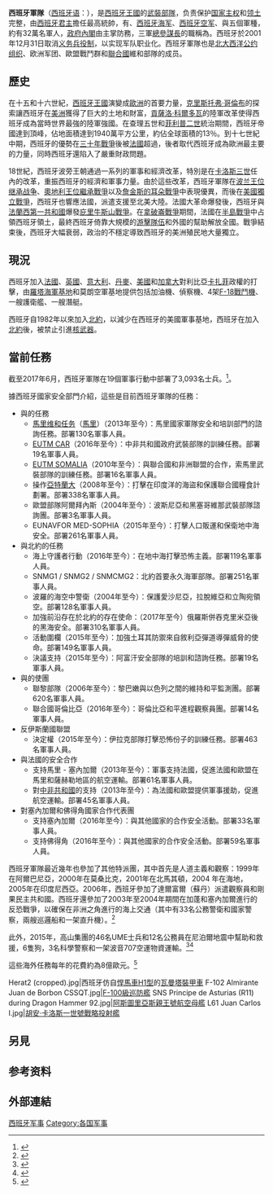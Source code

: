 {{noteTA
|T=zh-hans:西班牙军队;zh-hk:西班牙軍隊;zh-sg:西班牙军队;zh-tw:西班牙軍隊;
|1=zh-hans:军队;zh-hk:軍隊;zh-sg:军队;zh-tw:軍隊;
}}
{{infobox national military
|country            = Spain
|name               = 西班牙武装部隊
|native_name        = Fuerzas Armadas Españolas
|image              = [[File:Emblem_of_the_Spanish_Armed_Forces.svg|150px]]
|caption            = Tri-service badge
|image2             = 
|caption2           = 
|founded            =
|current_form       =
|disbanded          =
|branches           = 
{{nowrap|[[File:Emblem_of_the_Spanish_Army.svg|25px]] {{Link-en|西班牙陸軍|Spanish Army}}}}<br />
{{nowrap|[[File:Emblem_of_the_Spanish_Navy.svg|25px]] [[西班牙海軍|西班牙海軍]]}}<br>
{{nowrap|[[File:Emblem_of_the_Spanish_Air_Force.svg|25px]] [[西班牙空軍|西班牙空軍]]}}<br>
{{nowrap|[[File:Coat_of_Arms_of_the_UME.svg|25px]] {{Link-en|西班牙軍事應急部隊|Military Emergencies Unit}}}}<br>
{{nowrap|[[File:Emblem_of_the_Spanish_Royal_Guard.svg|25px]] {{Link-en|西班牙皇家衛隊|Spanish Royal Guard}}}}
|headquarters       = [[西班牙|西班牙]][[馬德里|馬德里]]
|flying_hours       =
<!-- Leadership -->
|commander-in-chief = [[費利佩六世|費利佩六世]]
|commander-in-chief_title= [[統帥權|最高统帅]]
|minister           = 瑪加麗塔·羅夫萊斯<ref>{{es icon}} [http://www.defensa.gob.es/ministerio/ministra/] {{Wayback|url=http://www.defensa.gob.es/ministerio/ministra/ |date=20210414170123 }}.</ref>
|minister_title     = [[國防大臣|國防大臣]]
|commander          = <small>General <br/></small> Fernando Alejandre Martínez<ref>{{es icon}} [https://www.boe.es/boe/dias/2017/03/28/pdfs/BOE-A-2017-3331.pdf   Spanish Official Gazette] {{Wayback|url=https://www.boe.es/boe/dias/2017/03/28/pdfs/BOE-A-2017-3331.pdf |date=20170813222843 }}.</ref>
|commander_title    = {{Link-en|西班牙國防參謀長|Chief of the Defence Staff (Spain)|國防參謀長}}
<!-- Manpower -->
|age                = 18
|conscription       =
|manpower_data      =
|manpower_age       =
|available          =
|available_f        =
|fit                =
|fit_f              =
|reaching           =
|reaching_f         =
| active             = 133,282人 (2021)<ref>{{Cite web|title=Real Decreto 177/2021, de 23 de marzo, por el que se modifica el Reglamento de retribuciones del personal de las Fuerzas Armadas, aprobado por el Real Decreto 1314/2005, de 4 de noviembre.|url=https://boe.es/diario_boe/txt.php?id=BOE-A-2021-4571|access-date=2021-03-24|website=boe.es}}</ref><br />78,469名[[西班牙國民警衛隊|國民警衛隊]] (2020)<ref>{{Cite web|last=López-Fonseca|first=Óscar|date=2020-03-07|title=Interior aumenta en 3.800 el número de policías y guardias civiles en dos años|url=https://elpais.com/espana/2020-03-07/interior-aumenta-en-3800-el-numero-de-policias-y-guardias-civiles-en-dos-anos.html|access-date=2021-01-06|website=EL PAÍS|language=es}}</ref>
| ranked             = 
| reserve            = 15,150人 (2019){{sfn|IISS|2020|p=145}}
| deployed           = 
<!-- Financial -->
| amount             = 195億美元 (2021)<ref name="SIPRI-2020">{{cite web |last1=Tian |first1=Nan |last2=Fleurant |first2=Aude |last3=Kuimova |first3=Alexandra |last4=Wezeman |first4=Pieter D. |last5=Wezeman |first5=Siemon T. |date=24 April 2022 |title=Trends in World Military Expenditure, 2021 |url=https://www.sipri.org/sites/default/files/2022-04/fs_2204_milex_2021_0.pdf |url-status=live |archive-url=https://web.archive.org/web/20220425064753/https://www.sipri.org/publications/2022/sipri-fact-sheets/trends-world-military-expenditure-2021 |archive-date=25 April 2022 |access-date=25 April 2022 |publisher=[[Stockholm_International_Peace_Research_Institute|Stockholm International Peace Research Institute]]}}</ref>
| percent_GDP        = 1.4% (2021)<ref name="SIPRI-2020">{{cite web |last1=Tian |first1=Nan |last2=Fleurant |first2=Aude |last3=Kuimova |first3=Alexandra |last4=Wezeman |first4=Pieter D. |last5=Wezeman |first5=Siemon T. |date=24 April 2022 |title=Trends in World Military Expenditure, 2021 |url=https://www.sipri.org/sites/default/files/2022-04/fs_2204_milex_2021_0.pdf |url-status=live |archive-url=https://web.archive.org/web/20220425064753/https://www.sipri.org/publications/2022/sipri-fact-sheets/trends-world-military-expenditure-2021 |archive-date=25 April 2022 |access-date=25 April 2022 |publisher=[[Stockholm_International_Peace_Research_Institute|Stockholm International Peace Research Institute]]}}</ref>
<!-- Industrial -->
|domestic_suppliers =
|foreign_suppliers  = {{EU}}<br>{{USA}}<br>{{GER}}<br>{{FRA}}<br>{{ITA}}<br>{{ISR}}
|imports            =
|exports            =
<!-- Related aricles -->
|history            = [[收復失地運動|收復失地運動]] <br> [[格拉纳达战争|格拉納達戰爭]] <br> [[西班牙征服阿兹特克帝国|西班牙征服阿茲特克帝國]] <br> [[西班牙征服印加帝國|西班牙征服印加帝國]] <br> [[阿勞卡尼亞戰爭|阿勞卡尼亞戰爭]] <br> [[義大利戰爭|義大利戰爭]] <br> [[奧斯曼-哈布斯堡戰爭|奧斯曼-哈布斯堡戰爭]] <br> {{tsl|en|Revolt of the Comuneros|Comuneros起義}} <br> [[英西戰爭|英西戰爭]] <br> [[八十年戰爭|八十年戰爭]] <br> [[三十年戰爭|三十年戰爭]] <br> [[西班牙王位繼承戰爭|西班牙王位繼承戰爭]] <br> [[四国同盟战争|四國同盟戰爭 (1718年)]] <br> [[詹金斯的耳朵戰爭|詹金斯的耳朵戰爭]] <br> [[美國獨立戰爭|美國獨立戰爭]] <br> [[半島戰爭|半島戰爭]] <br> [[美洲非殖民化|拉丁美洲獨立戰爭]] <br> {{tsl|en|Hundred Thousand Sons of Saint Louis|1823年法國入侵}} <br> [[卡洛斯战争|卡洛斯戰爭]] <br> 西班牙－摩洛哥戰爭 <br> [[十年戰爭|十年戰爭]] <br> [[古巴獨立戰爭|古巴獨立戰爭]] <br> [[菲律賓革命|他加祿戰爭]] <br> [[美西戰爭|西美戰爭]] <br> [[里夫戰爭|第二次摩洛哥戰爭]] <br> [[西班牙內戰|西班牙內戰]] <br> [[伊夫尼战争|伊夫尼戰爭]] <br> [[阿富汗戰爭_(2001年)|阿富汗戰爭 (2001年)]] <br> [[伊拉克戰爭|伊拉克戰爭 (2003年)]] <br> [[利比亞內戰|利比亞內戰]]: [[奧德賽黎明行動|奧德賽黎明行動]]
|ranks              =
}}

'''西班牙軍隊'''（[[西班牙语|西班牙语]]：'''{{lang|es|Fuerzas Armadas Españolas}}'''），是[[西班牙王國|西班牙王國]]的[[武裝部隊|武裝部隊]]，负责保护[[主權|国家主权]]和[[领土|领土]]完整，由[[西班牙君主|西班牙君主]]擔任最高統帥，有{{Link-en|西班牙陸軍|Spanish Army}}、[[西班牙海军|西班牙海军]]、[[西班牙空军|西班牙空军]]、{{Link-en|西班牙軍事應急部隊|Military Emergencies Unit}}與{{Link-en|西班牙皇家衛隊|Spanish Royal Guard}}五個軍種，約有32萬名軍人，[[內閣|政府內閣]]由{{Link-en|西班牙國防部|Ministry of Defence (Spain)|國防部大臣}}主掌防務，三軍[[總參謀長|總參謀長]]的職稱為{{Link-en|西班牙國防參謀長|Chief of the Defence Staff (Spain)|國防參謀長}}。西班牙於2001年12月31日取消[[徵兵制|义务兵役制]]，以实现军队职业化。西班牙軍隊也是[[北大西洋公约组织|北大西洋公约组织]]、欧洲军团、歐盟戰鬥群和[[聯合國|聯合國]]維和部隊的成员。

==歷史==
在十五和十六世紀，[[西班牙王國|西班牙王國]]演變成[[欧洲|歐洲]]的首要力量，[[克里斯托弗·哥伦布|克里斯托弗·哥倫布]]的探索讓西班牙在[[美洲|美洲]]獲得了巨大的土地和財富，[[貢薩洛·費爾南德斯·科爾多瓦|貢薩洛·科爾多瓦]]的陸軍改革使得西班牙成為當時世界最強的陸軍強國。在查理五世和[[腓力二世_(西班牙)|菲利普二世]]統治期間，西班牙帝國達到頂峰，佔地面積達到1940萬平方公里，約佔全球面積的13％。到十七世紀中期，西班牙的優勢在[[三十年戰爭|三十年戰爭]]後被[[法蘭西王國|法國]]超過，後者取代西班牙成為歐洲最主要的力量，同時西班牙還陷入了嚴重財政問題。

18世紀，西班牙波旁王朝通過一系列的軍事和經濟改革，特別是在[[卡洛斯三世_(西班牙)|卡洛斯三世]]任內的改革，重振西班牙的經濟和軍事力量。由於這些改革，西班牙軍隊在[[波兰王位继承战争|波兰王位继承战争]]、[[奧地利王位繼承戰爭|奧地利王位繼承戰爭]]以及[[詹金斯的耳朵戰爭|詹金斯的耳朵戰爭]]中表現優異，而後在[[美國獨立戰爭|美國獨立戰爭]]，西班牙也響應法國，派遣支援至北美大陸。法國大革命爆發後，西班牙與[[法蘭西第一共和國|法蘭西第一共和國]]爆發[[庇里牛斯山戰爭|庇里牛斯山戰爭]]。在[[拿破崙戰爭|拿破崙戰爭]]期間，法國在[[半島戰爭|半島戰爭]]中占領西班牙領土，最終西班牙倚靠大規模的[[游击队|游擊隊伍]]和外國的幫助解放全國。戰爭結束後，西班牙大幅衰弱，政治的不穩定導致西班牙的美洲殖民地大量獨立。

==現況==
西班牙加入[[法國|法國]]、[[英國|英國]]、[[意大利|意大利]]、[[丹麥|丹麥]]、[[美國|美國]]和[[加拿大|加拿大]]對利比亞[[卡扎菲|卡扎菲]]政權的打擊，由[[羅塔海軍基地|羅塔海軍基地]]和莫朗空軍基地提供包括加油機、偵察機、4架[[F/A-18黃蜂式戰鬥攻擊機|F-18戰鬥機]]、一艘護衛艦、一艘潛艇。

西班牙自1982年以來加入[[北約|北約]]，以減少在西班牙的美國軍事基地，西班牙在加入[[北大西洋公约组织|北約]]後，被禁止引進[[核武器|核武器]]。

==當前任務==
截至2017年6月，西班牙軍隊在19個軍事行動中部署了3,093名士兵。<ref name="missions2017">{{cite news|title=Fuerzas Armadas españolas en misiones internacionales, Junio 2017|url=http://www.dsn.gob.es/es/actualidad/infografias/fuerzas-armadas-espa%C3%B1olas-misiones-internacionales-junio-2017#sthash.2M7BLKBb.uxfs|accessdate=June 19, 2017|date=2017|archive-date=2017-06-17|archive-url=https://web.archive.org/web/20170617211233/http://www.dsn.gob.es/es/actualidad/infografias/fuerzas-armadas-espa%C3%B1olas-misiones-internacionales-junio-2017#sthash.2M7BLKBb.uxfs|dead-url=no}}</ref>。

據西班牙國家安全部門介紹，這些是目前西班牙軍隊的任務：
*與{{flag|歐盟}}的任務
**[[馬里维和任务|馬里维和任务]]（[[馬里|馬里]]）（2013年至今）：馬里國家軍隊安全和培訓部門的諮詢任務。部署130名軍事人員。
**[[EUTM_CAR|EUTM CAR]]（2016年至今）：中非共和國政府武裝部隊的訓練任務。部署19名軍事人員。
**[[EUTM_SOMALIA|EUTM SOMALIA]]（2010年至今）：與聯合國和非洲聯盟的合作，索馬里武裝部隊的訓練任務。部署16名軍事人員。
**操作[[亞特蘭大|亞特蘭大]]（2008年至今）：打擊在印度洋的海盜和保護聯合國糧食計劃署。部署338名軍事人員。
**歐盟部隊阿爾拜內斯（2004年至今）：波斯尼亞和黑塞哥維那武裝部隊諮詢團。部署3名軍事人員。
**EUNAVFOR MED-SOPHIA（2015年至今）：打擊人口販運和保衛地中海安全。部署261名軍事人員。
*與北約的任務
**海上守護者行動（2016年至今）：在地中海打擊恐怖主義。部署119名軍事人員。
**SNMG1 / SNMG2 / SNMCMG2：北約首要永久海軍部隊。部署251名軍事人員。
**波羅的海空中警衛（2004年至今）：保護愛沙尼亞，拉脫維亞和立陶宛領空。部署128名軍事人員。
**加強前沿存在於北約的存在使命：（2017年至今）俄羅斯併吞克里米亞後的黑海安全。部署310名軍事人員。
**活動圍欄（2015年至今）：加強土耳其防禦來自敘利亞彈道導彈威脅的使命。部署149名軍事人員。
**決議支持（2015年至今）：阿富汗安全部隊的培訓和諮詢任務。部署19名軍事人員。
*與{{flag|聯合國}}的使團
**聯黎部隊（2006年至今）：黎巴嫩與以色列之間的維持和平監測團。部署620名軍事人員。
**聯合國哥倫比亞（2016年至今）：哥倫比亞和平進程觀察員團。部署14名軍事人員。
*反伊斯蘭國聯盟
**決定權（2015年至今）：伊拉克部隊打擊恐怖份子的訓練任務。部署463名軍事人員。
*與法國的安全合作
**支持馬里 - 塞內加爾（2013年至今）：軍事支持法國，促進法國和歐盟在馬里和薩赫勒地區的航空運輸。部署61名軍事人員。
**對[[中非共和國|中非共和國]]的支持（2013年至今）：為法國和歐盟提供軍事援助，促進航空運輸。部署45名軍事人員。
*對塞內加爾和佛得角國家合作代表團
**支持塞內加爾（2016年至今）：與其他國家的合作安全活動。部署33名軍事人員。
**支持佛得角（2016年至今）：與其他國家的合作安全活動。部署59名軍事人員。
西班牙軍隊最近幾年也參加了其他特派團，其中首先是人道主義和觀察：1999年在阿爾巴尼亞，2000年在莫桑比克，2001年在北馬其頓，2004 年在海地，2005年在印度尼西亞。2006年，西班牙參加了達爾富爾（蘇丹）派遣觀察員和剛果民主共和國。西班牙還參加了2003年至2004年期間在加蓬和塞內加爾進行的反恐戰爭，以確保在非洲之角進行的海上交通（其中有33名公務警衛和國家警察，兩艘巡邏船和一架直升機）。<ref>{{cite web |url=http://www.defensa.gob.es/areasTematicas/misiones/enCurso/ |title=Misiones en curso |date=April 9, 2017 |deadurl=yes |archiveurl=https://web.archive.org/web/20150414001833/http://www.defensa.gob.es/areasTematicas/misiones/enCurso/ |archivedate=2015年4月14日 |access-date=2017年10月28日 }}</ref>

此外，2015年，高山集團的46名UME士兵和12名公務員在尼泊爾地震中幫助和救援，6隻狗，3名科學警察和一架波音707空運物資運輸。<ref>{{cite web|url=http://www.abc.es/videos-espana/20150502/medio-centenar-militares-espanoles-4211677670001.html|title=Medio centenar de militares españoles parten desde Jaca rumbo a Nepal|date=May 5, 2015|accessdate=2017-10-28|archive-date=2017-10-28|archive-url=https://web.archive.org/web/20171028145842/http://www.abc.es/videos-espana/20150502/medio-centenar-militares-espanoles-4211677670001.html|dead-url=no}}</ref><ref>{{cite web|url=http://www.elcomercio.es/videos/politica/201505/02/medio-centenar-militares-espanoles-4211677660001-mm.html|title=Medio centenar de militares españoles parten desde Jaca rumbo a Nepal|date=May 5, 2015|accessdate=2017-10-28|archive-date=2017-10-28|archive-url=https://web.archive.org/web/20171028145926/http://www.elcomercio.es/videos/politica/201505/02/medio-centenar-militares-espanoles-4211677660001-mm.html|dead-url=no}}</ref>

這些海外任務每年的花費約為8億歐元。<ref>{{Cite web |url=http://www.europapress.es/nacional/noticia-espana-gasto-2016-mas-770-millones-euros-misiones-fuerzas-armadas-20161220192750.html |title=España gastó en 2016 más de 770 millones de euros en las misiones de las Fuerzas Armadas |accessdate=2017-10-28 |archive-date=2017-06-08 |archive-url=https://web.archive.org/web/20170608054540/http://www.europapress.es/nacional/noticia-espana-gasto-2016-mas-770-millones-euros-misiones-fuerzas-armadas-20161220192750.html |dead-url=no }}</ref>
<gallery>
Herat2 (cropped).jpg|西班牙仿自[[悍馬_(軍用汽車)|悍馬車H1型]]的[[瓦曼塔裝甲車|瓦曼塔裝甲車]]
F-102 Almirante Juan de Borbon CSSQT.jpg|[[阿爾瓦羅·巴贊級巡防艦|F-100級巡防艦]]
SNS Principe de Asturias (R11) during Dragon Hammer 92.jpg|[[阿斯圖里亞斯親王號航空母艦|阿斯圖里亞斯親王號航空母艦]]
L61 Juan Carlos I.jpg|[[胡安·卡洛斯一世號戰略投射艦|胡安·卡洛斯一世號戰略投射艦]]
</gallery>

==另見==
==参考资料==
==外部連結==
{{Reflist}}

{{西班牙主題}}
{{欧洲各国家和地区軍事}}

[[Category:西班牙军事|]]
[[Category:各国军事|Category:各国军事]]